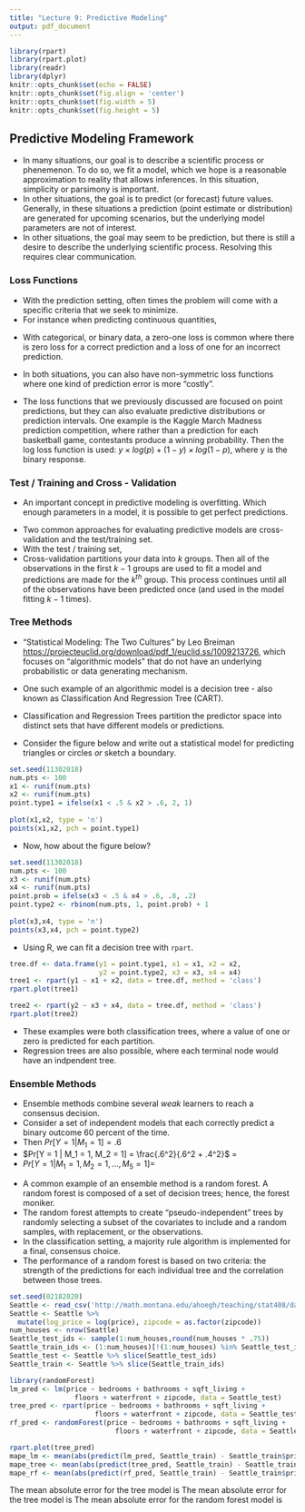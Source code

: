 ```yaml
---
title: "Lecture 9: Predictive Modeling"
output: pdf_document
---
```


```r
library(rpart)
library(rpart.plot)
library(readr)
library(dplyr)
knitr::opts_chunk$set(echo = FALSE)
knitr::opts_chunk$set(fig.align = 'center')
knitr::opts_chunk$set(fig.width = 5)
knitr::opts_chunk$set(fig.height = 5)
```

## Predictive Modeling Framework
- In many situations, our goal is to describe a scientific process or phenemenon. To do so, we fit a model, which we hope is a reasonable approximation to reality that allows inferences. In this situation, simplicity or parsimony is important.
\vfill
- In other situations, the goal is to predict (or forecast) future values. Generally, in these situations a prediction (point estimate or distribution) are generated for upcoming scenarios, but the underlying model parameters are not of interest.
\vfill
- In other situations, the goal may seem to be prediction, but there is still a desire to describe the underlying scientific process. Resolving this requires clear communication.

\vfill

### Loss Functions
- With the prediction setting, often times the problem will come with a specific criteria that we seek to minimize.
\vfill
- For instance when predicting continuous quantities, \vfill

\vfill
- With categorical, or binary data, a zero-one loss is common where there is zero loss for a correct prediction and a loss of one for an incorrect prediction.
\vfill

- In both situations, you can also have non-symmetric loss functions where one kind of prediction error is more "costly".
\vfill
- The loss functions that we previously discussed are focused on point predictions, but they can also evaluate predictive distributions or prediction intervals. One example is the Kaggle March Madness prediction competition, where rather than a prediction for each basketball game, contestants produce a winning probability. 
\vfill Then the log loss function is used: $y \times log(p) + (1-y) \times log(1 - p),$ where y is the binary response.
\vfill

\newpage

### Test / Training and Cross - Validation

- An important concept in predictive modeling is overfitting. Which enough parameters in a model, it is possible to get perfect predictions. \vfill

\vfill
- Two common approaches for evaluating predictive models are cross-validation and the test/training set.
\vfill
- With the test / training set, 
\vfill
\vfill
- Cross-validation partitions your data into $k$ groups. Then all of the observations in the first $k-1$ groups are used to fit a model and predictions are made for the $k^{th}$ group. This process continues until all of the observations have been predicted once (and used in the model fitting $k-1$ times).
\vfill


### Tree Methods

- "Statistical Modeling: The Two Cultures" by Leo Breiman [https://projecteuclid.org/download/pdf_1/euclid.ss/1009213726](https://projecteuclid.org/download/pdf_1/euclid.ss/1009213726), which focuses on "algorithmic models" that do not have an underlying probabilistic or data generating mechanism.
\vfill
- One such example of an algorithmic model is a decision tree - also known as Classification And Regression Tree (CART).
\vfill
- Classification and Regression Trees partition the predictor space into distinct sets that have different models or predictions.
\vfill
\newpage 

- Consider the figure below and write out a statistical model for predicting triangles or circles _or_ sketch a boundary.
```r
set.seed(11302018)
num.pts <- 100
x1 <- runif(num.pts)
x2 <- runif(num.pts)
point.type1 = ifelse(x1 < .5 & x2 > .6, 2, 1)
  
plot(x1,x2, type = 'n')
points(x1,x2, pch = point.type1)
```



- Now, how about the figure below?
```r
set.seed(11302018)
num.pts <- 100
x3 <- runif(num.pts)
x4 <- runif(num.pts)
point.prob = ifelse(x3 < .5 & x4 > .6, .8, .2)
point.type2 <- rbinom(num.pts, 1, point.prob) + 1
  
plot(x3,x4, type = 'n')
points(x3,x4, pch = point.type2)
```

- Using R, we can fit a decision tree with `rpart`.

```r
tree.df <- data.frame(y1 = point.type1, x1 = x1, x2 = x2, 
                      y2 = point.type2, x3 = x3, x4 = x4)
tree1 <- rpart(y1 ~ x1 + x2, data = tree.df, method = 'class')
rpart.plot(tree1)

tree2 <- rpart(y2 ~ x3 + x4, data = tree.df, method = 'class')
rpart.plot(tree2)
```


\vfill
- These examples were both classification trees, where a value of one or zero is predicted for each partition.
\vfill
- Regression trees are also possible, where each terminal node would have an indpendent tree.

### Ensemble Methods

- Ensemble methods combine several *weak* learners to reach a consensus decision.
\vfill
- Consider a set of independent models that each correctly predict a binary outcome 60 percent of the time. 
\vfill
- Then $Pr[Y = 1 | M_1 = 1] = .6$
\vfill
- $Pr[Y = 1 | M_1 = 1, M_2 = 1] = \frac{.6^2}{.6^2 + .4^2}$ = 
\vfill
- $Pr[Y = 1 | M_1 = 1, M_2 = 1, \dots, M_5 = 1] =$ 
    

\vfill
- A common example of an ensemble method is a random forest. A random forest is composed of a set of decision trees; hence, the forest moniker.
\vfill
- The random forest attempts to create "pseudo-independent" trees by randomly selecting a subset of the covariates to include and a random samples, with replacement, or the observations.
\vfill
- In the classification setting, a majority rule algorithm is implemented for a final, consensus choice.
\vfill
- The performance of a random forest is based on two criteria: the strength of the predictions for each individual tree and the correlation between those trees.

\newpage
```r
set.seed(02182020)
Seattle <- read_csv('http://math.montana.edu/ahoegh/teaching/stat408/datasets/SeattleHousing.csv')
Seattle <- Seattle %>% 
  mutate(log_price = log(price), zipcode = as.factor(zipcode))
num_houses <- nrow(Seattle)
Seattle_test_ids <- sample(1:num_houses,round(num_houses * .75))
Seattle_train_ids <- (1:num_houses)[!(1:num_houses) %in% Seattle_test_ids]
Seattle_test <- Seattle %>% slice(Seattle_test_ids)
Seattle_train <- Seattle %>% slice(Seattle_train_ids)
```

```r
library(randomForest)
lm_pred <- lm(price ~ bedrooms + bathrooms + sqft_living +
                floors + waterfront + zipcode, data = Seattle_test)
tree_pred <- rpart(price ~ bedrooms + bathrooms + sqft_living +
                     floors + waterfront + zipcode, data = Seattle_test)
rf_pred <- randomForest(price ~ bedrooms + bathrooms + sqft_living + 
                          floors + waterfront + zipcode, data = Seattle_test)

rpart.plot(tree_pred)
mape_lm <- mean(abs(predict(lm_pred, Seattle_train) - Seattle_train$price))
mape_tree <- mean(abs(predict(tree_pred, Seattle_train) - Seattle_train$price))
mape_rf <- mean(abs(predict(rf_pred, Seattle_train) - Seattle_train$price))
```

The mean absolute error for the tree model is 
\vfill
The mean absolute error for the tree model is 
\vfill
The mean absolute error for the random forest model is 
\vfill